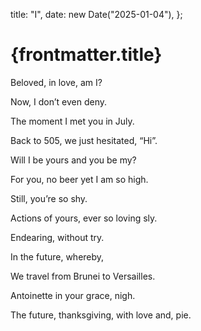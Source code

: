   title: "I",
  date: new Date("2025-01-04"),
};

# {frontmatter.title}

Beloved, in love, am I?

Now, I don’t even deny.

The moment I met you in July.

Back to 505, we just hesitated, “Hi”.

Will I be yours and you be my?

For you, no beer yet I am so high.

Still, you’re so shy.

Actions of yours, ever so loving sly.

Endearing, without try.

In the future, whereby,

We travel from Brunei to Versailles.

Antoinette in your grace, nigh.

The future, thanksgiving, with love and, pie.
